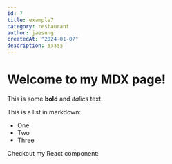 ```yaml
---
id: 7
title: example7
category: restaurant
author: jaesung
createdAt: "2024-01-07"
description: sssss
---
```

# Welcome to my MDX page!


This is some **bold** and _italics_ text.

This is a list in markdown:

- One
- Two
- Three

Checkout my React component:
